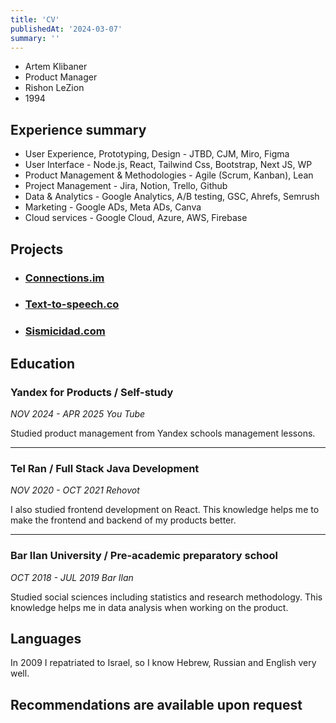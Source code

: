 ```yaml
---
title: 'CV'
publishedAt: '2024-03-07'
summary: ''
---
```

- Artem Klibaner
- Product Manager
- Rishon LeZion
- 1994
## Experience summary
- User Experience, Prototyping, Design  - JTBD, CJM, Miro, Figma
- User Interface - Node.js, React, Tailwind Css, Bootstrap, Next JS, WP
- Product Management & Methodologies - Agile (Scrum, Kanban), Lean
- Project Management - Jira, Notion, Trello, Github
- Data & Analytics - Google Analytics,  A/B testing, GSC, Ahrefs, Semrush
- Marketing - Google ADs, Meta ADs, Canva
- Cloud services - Google Cloud, Azure, AWS, Firebase
## Projects
- ### [Connections.im](https://connections.im/)
- ### [Text-to-speech.co](https://www.text-to-speech.co/)
- ### [Sismicidad.com](https://sismicidad.com/)
## Education
### Yandex for Products / Self-study
*NOV 2024 - APR 2025 You Tube*

Studied product management from Yandex schools management lessons.

---

### Tel Ran / Full Stack Java Development
*NOV 2020 - OCT 2021 Rehovot*

I also studied frontend development on React. This knowledge helps me to make the frontend and backend of my products better.

---

### Bar Ilan University / Pre-academic preparatory school
*OCT 2018 - JUL 2019 Bar Ilan*

Studied social sciences including statistics and research methodology. This knowledge helps me in data analysis when working on the product.

## Languages
In 2009 I repatriated to Israel, so I know Hebrew, Russian and English very well.
## Recommendations are available upon request

